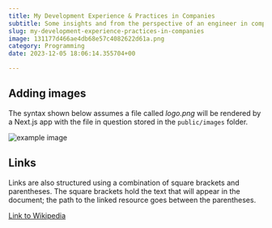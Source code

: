 ```yaml
---
title: My Development Experience & Practices in Companies
subtitle: Some insights and from the perspective of an engineer in companies and how we work in general.
slug: my-development-experience-practices-in-companies
image: 131177d466ae4db68e57c4082622d61a.png
category: Programming
date: 2023-12-05 18:06:14.355704+00

---
```


## Adding images

The syntax shown below assumes a file called *logo.png* will be rendered by a Next.js app with the file in question stored in the `public/images` folder.

![example image](/public/images/logo.png)

## Links

Links are also structured using a combination of square brackets and parentheses. The square brackets hold the text that will appear in the document; the path to the linked resource goes between the parentheses.

[Link to Wikipedia](https://www.wikipedia.org/wiki/Main_Page)